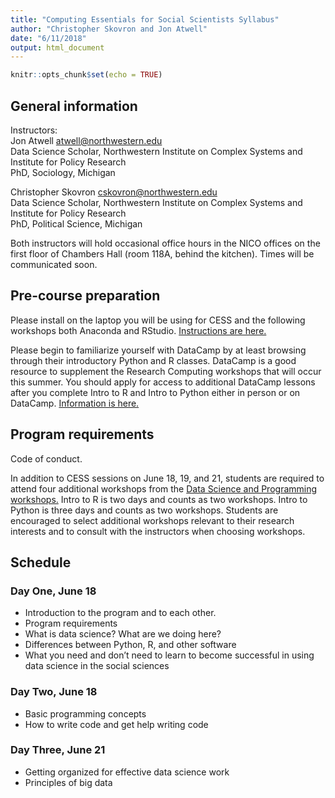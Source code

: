 ```yaml
---
title: "Computing Essentials for Social Scientists Syllabus"
author: "Christopher Skovron and Jon Atwell"
date: "6/11/2018"
output: html_document
---
```


```r
knitr::opts_chunk$set(echo = TRUE)
```

## General information

Instructors:  
Jon Atwell <atwell@northwestern.edu>  
Data Science Scholar, Northwestern Institute on Complex Systems and Institute for Policy Research  
PhD, Sociology, Michigan  

Christopher Skovron <cskovron@northwestern.edu>  
Data Science Scholar, Northwestern Institute on Complex Systems and Institute for Policy Research  
PhD, Political Science, Michigan

Both instructors will hold occasional office hours in the NICO offices on the first floor of Chambers Hall (room 118A, behind the kitchen). Times will be communicated soon. 


## Pre-course preparation

Please install on the laptop you will be using for CESS and the following workshops both Anaconda and RStudio. [Instructions are here.](https://sites.northwestern.edu/summerworkshops/resources/software-installation/)

Please begin to familiarize yourself with DataCamp by at least browsing through their introductory Python and R classes. DataCamp is a good resource to supplement the Research Computing workshops that will occur this summer. You should apply for access to additional DataCamp lessons after you complete Intro to R and Intro to Python either in person or on DataCamp. [Information is here.](https://www.it.northwestern.edu/research/campus-events/data-camp.html)

## Program requirements

Code of conduct.

In addition to CESS sessions on June 18, 19, and 21, students are required to attend four additional workshops from the [Data Science and Programming workshops.](https://sites.northwestern.edu/summerworkshops/) Intro to R is two days and counts as two workshops. Intro to Python is three days and counts as two workshops. Students are encouraged to select additional workshops relevant to their research interests and to consult with the instructors when choosing workshops. 

## Schedule

### Day One, June 18 

- Introduction to the program and to each other.
- Program requirements
- What is data science? What are we doing here? 
- Differences between Python, R, and other software
- What you need and don't need to learn to become successful in using data science in the social sciences

### Day Two, June 18

- Basic programming concepts
- How to write code and get help writing code

### Day Three, June 21

- Getting organized for effective data science work
- Principles of big data 


